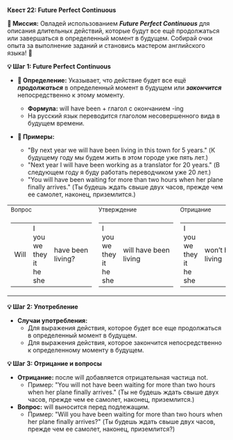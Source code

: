 
**Квест 22: Future Perfect Continuous**

**🎯 Миссия:**
Овладей использованием ***Future Perfect Continuous*** для описания длительных действий, которые будут все ещё продолжаться или завершаться в определенный момент в будущем. Собирай очки опыта за выполнение заданий и становись мастером английского языка! 🌟

**💡 Шаг 1: Future Perfect Continuous**
- **📜 Определение:** Указывает, что действие будет все ещё ***продолжаться*** в определенный момент в будущем или ***закончится*** непосредственно к этому моменту.
    - **Формула:** <Highlight>will have been</Highlight> + глагол с окончанием <Highlight>-ing</Highlight>
    - На русский язык переводится глаголом несовершенного вида в <Highlight>будущем времени.</Highlight>

- **📝 Примеры:**
    - <Highlight>"By next year we will have been living in this town for 5 years."</Highlight> <Highlight>(К будущему году мы будем жить в этом городе уже пять лет.)</Highlight>
    - <Highlight>"Next year I will have been working as a translator for 20 years."</Highlight> <Highlight>(В следующем году я буду работать переводчиком уже 20 лет.)</Highlight>
    - <Highlight>"You will have been waiting for more than two hours when her plane finally arrives."</Highlight> <Highlight>(Ты будешь ждать свыше двух часов, прежде чем ее самолет, наконец, приземлится.)</Highlight>

<table className="main">
  <tbody>
  <tr>
    <td><small>Вопрос</small></td>
    <td><small>Утверждение</small></td>
    <td><small>Отрицание</small></td>
  </tr>
  <tr>
    <td>
      <table>
        <tbody>
        <tr>
          <td>Will</td>
          <td>
            <div>I</div>
            <div>you</div>
            <div>we</div>
            <div>they</div>
            <div>it</div>
            <div>he</div>
            <div>she</div>
          </td>
          <td>have&nbsp;been living?</td>
        </tr>
        </tbody>
      </table>
    </td>
    <td>
      <table>
        <tbody>
        <tr>
          <td>
            <div>I</div>
            <div>you</div>
            <div>we</div>
            <div>they</div>
            <div>it</div>
            <div>he</div>
            <div>she</div>
          </td>
          <td>will&nbsp;have&nbsp;been living</td>
        </tr>
        </tbody>
      </table>
    </td>
    <td>
      <table>
        <tbody>
        <tr>
          <td>
            <div>I</div>
            <div>you</div>
            <div>we</div>
            <div>they</div>
            <div>it</div>
            <div>he</div>
            <div>she</div>
          </td>
          <td>won’t&nbsp;have&nbsp;been living</td>
        </tr>
        </tbody>
      </table>
    </td>
  </tr>
  </tbody>
</table>

**💡 Шаг 2: Употребление**
- **Случаи употребления:**
    - Для выражения действия, которое будет все еще <Highlight>продолжаться</Highlight> в определенный момент в будущем.
    - Для выражения действия, которое <Highlight>закончится</Highlight> непосредственно к определенному моменту в будущем.

**💡 Шаг 3: Отрицание и вопросы**
- **Отрицание:** после <Highlight>will</Highlight> добавляется отрицательная частица <Highlight>not.</Highlight>
    - Пример: <Highlight>"You will not have been waiting for more than two hours when her plane finally arrives."</Highlight> <Highlight>(Ты не будешь ждать свыше двух часов, прежде чем ее самолет, наконец, приземлится.)</Highlight>
- **Вопрос:** will выносится перед подлежащим.
    - Пример: <Highlight>"Will you have been waiting for more than two hours when her plane finally arrives?"</Highlight> <Highlight>(Ты будешь ждать свыше двух часов, прежде чем ее самолет, наконец, приземлится?)</Highlight>